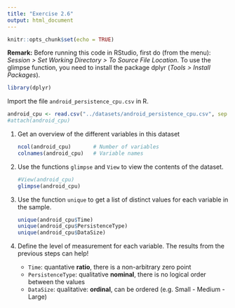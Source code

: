 ```yaml
---
title: "Exercise 2.6"
output: html_document
---
```


```r
knitr::opts_chunk$set(echo = TRUE)
```

**Remark:** Before running this code in RStudio, first do (from the menu): *Session > Set Working Directory > To Source File Location*.
To use the glimpse function, you need to install the package dplyr (*Tools > Install Packages*).

```r
library(dplyr)
```

Import the file `android_persistence_cpu.csv` in R.


```r
android_cpu <- read.csv("../datasets/android_persistence_cpu.csv", sep = ";")
#attach(android_cpu)
```
    
1. Get an overview of the different variables in this dataset


    ```r
    ncol(android_cpu)       # Number of variables
    colnames(android_cpu)   # Variable names
    ```
    
2. Use the functions `glimpse` and `View` to view the contents of the dataset.

    ```r
    #View(android_cpu)  
    glimpse(android_cpu)
    ```

3. Use the function `unique` to get a list of distinct values for each variable in the sample.

    ```r
    unique(android_cpu$Time)
    unique(android_cpu$PersistenceType)
    unique(android_cpu$DataSize)
    ```
    
4. Define the level of measurement for each variable. The results from the previous steps can help!

    - `Time`: quantative **ratio**, there is a non-arbitrary zero point
    - `PersistenceType`: qualitative **nominal**, there is no logical order between the values
    - `DataSize`: qualitative: **ordinal**, can be ordered (e.g. Small - Medium - Large)
